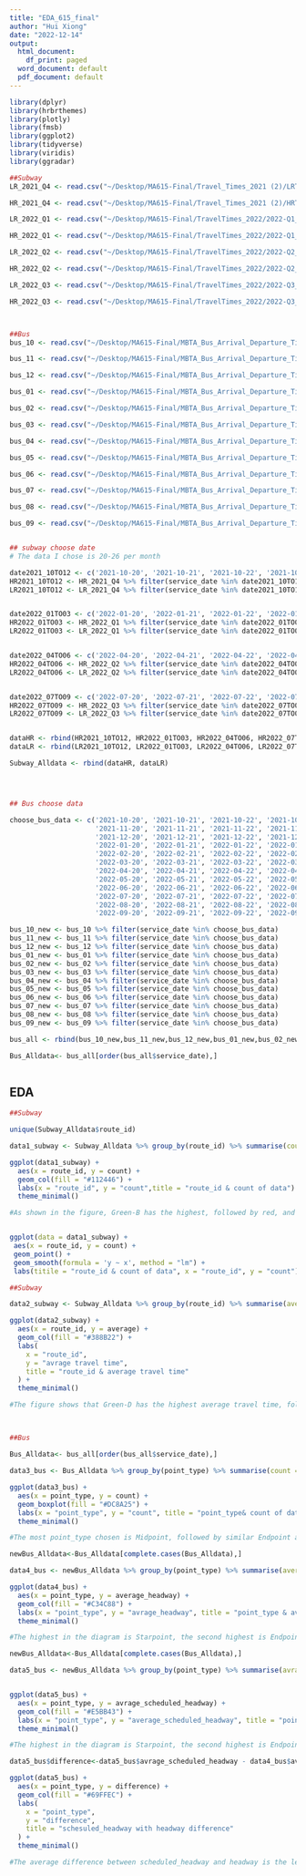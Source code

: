 ```yaml
---
title: "EDA_615_final"
author: "Hui Xiong"
date: "2022-12-14"
output:
  html_document:
    df_print: paged
  word_document: default
  pdf_document: default
---
```


```r

library(dplyr)
library(hrbrthemes)
library(plotly)
library(fmsb)
library(ggplot2)
library(tidyverse)
library(viridis)
library(ggradar)

```

```r
##Subway
LR_2021_Q4 <- read.csv("~/Desktop/MA615-Final/Travel_Times_2021 (2)/LRTravelTimesQ4_21.csv",header = T)

HR_2021_Q4 <- read.csv("~/Desktop/MA615-Final/Travel_Times_2021 (2)/HRTravelTimesQ4_21.csv",header = T)

LR_2022_Q1 <- read.csv("~/Desktop/MA615-Final/TravelTimes_2022/2022-Q1_LRTravelTimes.csv",header = T)

HR_2022_Q1 <- read.csv("~/Desktop/MA615-Final/TravelTimes_2022/2022-Q1_HRTravelTimes.csv",header = T)

LR_2022_Q2 <- read.csv("~/Desktop/MA615-Final/TravelTimes_2022/2022-Q2_LRTravelTimes.csv",header = T)

HR_2022_Q2 <- read.csv("~/Desktop/MA615-Final/TravelTimes_2022/2022-Q2_HRTravelTimes.csv",header = T)

LR_2022_Q3 <- read.csv("~/Desktop/MA615-Final/TravelTimes_2022/2022-Q3_LRTravelTimes.csv",header = T)

HR_2022_Q3 <- read.csv("~/Desktop/MA615-Final/TravelTimes_2022/2022-Q3_HRTravelTimes.csv",header = T)



##Bus
bus_10 <- read.csv("~/Desktop/MA615-Final/MBTA_Bus_Arrival_Departure_Times_2021/MBTA-Bus-Arrival-Departure-Times_2021-10.csv", header = T)

bus_11 <- read.csv("~/Desktop/MA615-Final/MBTA_Bus_Arrival_Departure_Times_2021/MBTA-Bus-Arrival-Departure-Times_2021-11.csv", header = T)

bus_12 <- read.csv("~/Desktop/MA615-Final/MBTA_Bus_Arrival_Departure_Times_2021/MBTA-Bus-Arrival-Departure-Times_2021-12.csv", header = T)

bus_01 <- read.csv("~/Desktop/MA615-Final/MBTA_Bus_Arrival_Departure_Times_2022/MBTA-Bus-Arrival-Departure-Times_2022-01.csv", header = T)

bus_02 <- read.csv("~/Desktop/MA615-Final/MBTA_Bus_Arrival_Departure_Times_2022/MBTA-Bus-Arrival-Departure-Times_2022-02.csv", header = T)

bus_03 <- read.csv("~/Desktop/MA615-Final/MBTA_Bus_Arrival_Departure_Times_2022/MBTA-Bus-Arrival-Departure-Times_2022-03.csv", header = T)

bus_04 <- read.csv("~/Desktop/MA615-Final/MBTA_Bus_Arrival_Departure_Times_2022/MBTA-Bus-Arrival-Departure-Times_2022-04.csv", header = T)

bus_05 <- read.csv("~/Desktop/MA615-Final/MBTA_Bus_Arrival_Departure_Times_2022/MBTA-Bus-Arrival-Departure-Times_2022-05.csv", header = T)

bus_06 <- read.csv("~/Desktop/MA615-Final/MBTA_Bus_Arrival_Departure_Times_2022/MBTA-Bus-Arrival-Departure-Times_2022-06.csv", header = T)

bus_07 <- read.csv("~/Desktop/MA615-Final/MBTA_Bus_Arrival_Departure_Times_2022/MBTA-Bus-Arrival-Departure-Times_2022-07.csv", header = T)

bus_08 <- read.csv("~/Desktop/MA615-Final/MBTA_Bus_Arrival_Departure_Times_2022/MBTA-Bus-Arrival-Departure-Times_2022-08.csv", header = T)

bus_09 <- read.csv("~/Desktop/MA615-Final/MBTA_Bus_Arrival_Departure_Times_2022/MBTA-Bus-Arrival-Departure-Times_2022-09.csv", header = T)



```

```r
## subway choose date
# The data I chose is 20-26 per month

date2021_10TO12 <- c('2021-10-20', '2021-10-21', '2021-10-22', '2021-10-23', '2021-10-24', '2021-10-25', '2021-10-26',    '2021-11-20', '2021-11-21', '2021-11-22', '2021-11-23', '2021-11-24', '2021-11-25', '2021-11-26',    '2021-12-20', '2021-12-21', '2021-12-22', '2021-12-23', '2021-12-24', '2021-12-25', '2021-12-26')
HR2021_10TO12 <- HR_2021_Q4 %>% filter(service_date %in% date2021_10TO12)
LR2021_10TO12 <- LR_2021_Q4 %>% filter(service_date %in% date2021_10TO12)


date2022_01TO03 <- c('2022-01-20', '2022-01-21', '2022-01-22', '2022-01-23', '2022-01-24', '2022-01-25', '2022-01-26',    '2022-02-20', '2022-02-21', '2022-02-22', '2022-02-23', '2022-02-24', '2022-02-25', '2022-02-26',    '2022-03-20', '2022-03-21', '2022-03-22', '2022-03-23', '2022-03-24', '2022-03-25', '2022-03-26')
HR2022_01TO03 <- HR_2022_Q1 %>% filter(service_date %in% date2022_01TO03)
LR2022_01TO03 <- LR_2022_Q1 %>% filter(service_date %in% date2022_01TO03)


date2022_04TO06 <- c('2022-04-20', '2022-04-21', '2022-04-22', '2022-04-23', '2022-04-24', '2022-04-25', '2022-04-26',    '2022-05-20', '2022-05-21', '2022-05-22', '2022-05-23', '2022-05-24', '2022-05-25', '2022-05-26',    '2022-06-20', '2022-06-21', '2022-06-22', '2022-06-23', '2022-06-24', '2022-06-25', '2022-06-26')
HR2022_04TO06 <- HR_2022_Q2 %>% filter(service_date %in% date2022_04TO06)
LR2022_04TO06 <- LR_2022_Q2 %>% filter(service_date %in% date2022_04TO06)


date2022_07TO09 <- c('2022-07-20', '2022-07-21', '2022-07-22', '2022-07-23', '2022-07-24', '2022-07-25', '2022-07-26',    '2022-08-20', '2022-08-21', '2022-08-22', '2022-08-23', '2022-08-24', '2022-08-25', '2022-08-26',    '2022-09-20', '2022-09-21', '2022-09-22', '2022-09-23', '2022-09-24', '2022-09-25', '2022-09-26')
HR2022_07TO09 <- HR_2022_Q3 %>% filter(service_date %in% date2022_07TO09)
LR2022_07TO09 <- LR_2022_Q3 %>% filter(service_date %in% date2022_07TO09)


dataHR <- rbind(HR2021_10TO12, HR2022_01TO03, HR2022_04TO06, HR2022_07TO09)
dataLR <- rbind(LR2021_10TO12, LR2022_01TO03, LR2022_04TO06, LR2022_07TO09)

Subway_Alldata <- rbind(dataHR, dataLR)




## Bus choose data

choose_bus_data <- c('2021-10-20', '2021-10-21', '2021-10-22', '2021-10-23', '2021-10-24', '2021-10-25', '2021-10-26',
                     '2021-11-20', '2021-11-21', '2021-11-22', '2021-11-23', '2021-11-24', '2021-11-25', '2021-11-26',    
                     '2021-12-20', '2021-12-21', '2021-12-22', '2021-12-23', '2021-12-24', '2021-12-25', '2021-12-26', 
                     '2022-01-20', '2022-01-21', '2022-01-22', '2022-01-23', '2022-01-24', '2022-01-25', '2022-01-26',    
                     '2022-02-20', '2022-02-21', '2022-02-22', '2022-02-23', '2022-02-24', '2022-02-25', '2022-02-26',    
                     '2022-03-20', '2022-03-21', '2022-03-22', '2022-03-23', '2022-03-24', '2022-03-25', '2022-03-26',
                     '2022-04-20', '2022-04-21', '2022-04-22', '2022-04-23', '2022-04-24', '2022-04-25', '2022-04-26', 
                     '2022-05-20', '2022-05-21', '2022-05-22', '2022-05-23', '2022-05-24', '2022-05-25', '2022-05-26',    
                     '2022-06-20', '2022-06-21', '2022-06-22', '2022-06-23', '2022-06-24', '2022-06-25', '2022-06-26',
                     '2022-07-20', '2022-07-21', '2022-07-22', '2022-07-23', '2022-07-24', '2022-07-25', '2022-07-26',    
                     '2022-08-20', '2022-08-21', '2022-08-22', '2022-08-23', '2022-08-24', '2022-08-25', '2022-08-26',    
                     '2022-09-20', '2022-09-21', '2022-09-22', '2022-09-23', '2022-09-24', '2022-09-25', '2022-09-26')

bus_10_new <- bus_10 %>% filter(service_date %in% choose_bus_data)
bus_11_new <- bus_11 %>% filter(service_date %in% choose_bus_data)
bus_12_new <- bus_12 %>% filter(service_date %in% choose_bus_data)
bus_01_new <- bus_01 %>% filter(service_date %in% choose_bus_data)
bus_02_new <- bus_02 %>% filter(service_date %in% choose_bus_data)
bus_03_new <- bus_03 %>% filter(service_date %in% choose_bus_data)
bus_04_new <- bus_04 %>% filter(service_date %in% choose_bus_data)
bus_05_new <- bus_05 %>% filter(service_date %in% choose_bus_data)
bus_06_new <- bus_06 %>% filter(service_date %in% choose_bus_data)
bus_07_new <- bus_07 %>% filter(service_date %in% choose_bus_data)
bus_08_new <- bus_08 %>% filter(service_date %in% choose_bus_data)
bus_09_new <- bus_09 %>% filter(service_date %in% choose_bus_data)

bus_all <- rbind(bus_10_new,bus_11_new,bus_12_new,bus_01_new,bus_02_new,bus_03_new,bus_04_new,bus_05_new,bus_06_new,bus_07_new,bus_08_new,bus_09_new)

Bus_Alldata<- bus_all[order(bus_all$service_date),]



```

## EDA

```r
##Subway

unique(Subway_Alldata$route_id)

data1_subway <- Subway_Alldata %>% group_by(route_id) %>% summarise(count = n())

ggplot(data1_subway) +
  aes(x = route_id, y = count) +
  geom_col(fill = "#112446") +
  labs(x = "route_id", y = "count",title = "route_id & count of data") +
  theme_minimal()

#As shown in the figure, Green-B has the highest, followed by red, and Green-C is similar to Green-D. The lowest is Mattapan.


ggplot(data = data1_subway) +  
 aes(x = route_id, y = count) +  
 geom_point() +  
 geom_smooth(formula = 'y ~ x', method = "lm") +  
 labs(titile = "route_id & count of data", x = "route_id", y = "count") 

```

```r
##Subway 

data2_subway <- Subway_Alldata %>% group_by(route_id) %>% summarise(average = mean(travel_time_sec))

ggplot(data2_subway) +
  aes(x = route_id, y = average) +
  geom_col(fill = "#388B22") +
  labs(
    x = "route_id",
    y = "avrage travel time",
    title = "route_id & average travel time"
  ) +
  theme_minimal()

#The figure shows that Green-D has the highest average travel time, followed by red, and Green-B is about the same as orange. The lowest is Mattapan.



```

## 

```r
##Bus

Bus_Alldata<- bus_all[order(bus_all$service_date),]

data3_bus <- Bus_Alldata %>% group_by(point_type) %>% summarise(count = n())

ggplot(data3_bus) +
  aes(x = point_type, y = count) +
  geom_boxplot(fill = "#DC8A25") +
  labs(x = "point_type", y = "count", title = "point_type& count of data") +
  theme_minimal()

#The most point_type chosen is Midpoint, followed by similar Endpoint and Startpoint, and pullback and Pullout are the least.

```

```r

newBus_Alldata<-Bus_Alldata[complete.cases(Bus_Alldata),]

data4_bus <- newBus_Alldata %>% group_by(point_type) %>% summarise(average_headway = mean(headway))

ggplot(data4_bus) +
  aes(x = point_type, y = average_headway) +
  geom_col(fill = "#C34C88") +
  labs(x = "point_type", y = "avrage_headway", title = "point_type & avrage_headway") +
  theme_minimal()

#The highest in the diagram is Starpoint, the second highest is Endpoint, and the lowest is Midpoint.
```

```r

newBus_Alldata<-Bus_Alldata[complete.cases(Bus_Alldata),]

data5_bus <- newBus_Alldata %>% group_by(point_type) %>% summarise(avrage_scheduled_headway = mean(scheduled_headway))


ggplot(data5_bus) +
  aes(x = point_type, y = avrage_scheduled_headway) +
  geom_col(fill = "#E5BB43") +
  labs(x = "point_type", y = "average_scheduled_headway", title = "point_type & avrage_scheduled_headway") +
  theme_minimal()

#The highest in the diagram is Starpoint, the second highest is Endpoint, and the lowest is Midpoint.

```

```r


data5_bus$difference<-data5_bus$avrage_scheduled_headway - data4_bus$average_headway

ggplot(data5_bus) +
  aes(x = point_type, y = difference) +
  geom_col(fill = "#69FFEC") +
  labs(
    x = "point_type",
    y = "difference",
    title = "schesuled_headway with headway difference"
  ) +
  theme_minimal()

#The average difference between scheduled_headway and headway is the least in Endpoint, and the largest in Startpoint

```










